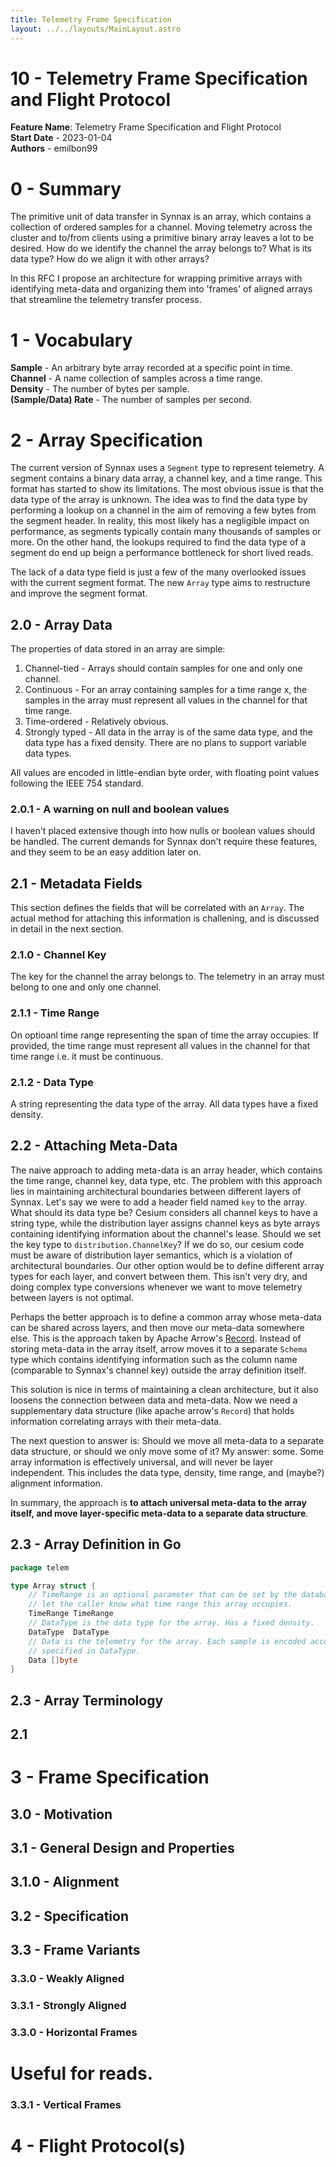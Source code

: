 ```yaml
---
title: Telemetry Frame Specification
layout: ../../layouts/MainLayout.astro
---
```


# 10 - Telemetry Frame Specification and Flight Protocol

**Feature Name**: Telemetry Frame Specification and Flight Protocol <br />
**Start Date** - 2023-01-04 <br />
**Authors** - emilbon99 <br />

# 0 - Summary

The primitive unit of data transfer in Synnax is an array, which contains a collection of
ordered samples for a channel. Moving telemetry across the cluster and to/from clients
using a primitive binary array leaves a lot to be desired. How do we identify the channel
the array belongs to? What is its data type? How do we align it with other arrays?

In this RFC I propose an architecture for wrapping primitive arrays with identifying
meta-data and organizing them into 'frames' of aligned arrays that streamline the telemetry
transfer process.

# 1 - Vocabulary

**Sample** - An arbitrary byte array recorded at a specific point in time. <br />
**Channel** - A name collection of samples across a time range. <br />
**Density** - The number of bytes per sample. <br />
**(Sample/Data) Rate** - The number of samples per second. <br />

# 2 - Array Specification

The current version of Synnax uses a `Segment` type to represent telemetry.
A segment contains a binary data array, a channel key, and a time range. This
format has started to show its limitations. The most obvious issue is that the data type
of the array is unknown. The idea was to find the data type by performing a lookup
on a channel in the aim of removing a few bytes from the segment header. In reality, this
most likely has a negligible impact on performance, as segments typically contain many
thousands of samples or more. On the other hand, the lookups required to find the data
type of a segment do end up beign a performance bottleneck for short lived reads.

The lack of a data type field is just a few of the many overlooked issues with the current
segment format. The new `Array` type aims to restructure and improve the segment format.

## 2.0 - Array Data

The properties of data stored in an array are simple:

1. Channel-tied - Arrays should contain samples for one and only one channel.
2. Continuous - For an array containing samples for a time range x, the samples in the
   array must represent all values in the channel for that time range.
3. Time-ordered - Relatively obvious.
4. Strongly typed - All data in the array is of the same data type, and the data type
   has a fixed density. There are no plans to support variable data types.

All values are encoded in little-endian byte order, with floating point values following
the IEEE 754 standard.

### 2.0.1 - A warning on null and boolean values

I haven't placed extensive though into how nulls or boolean values should be handled.
The current demands for Synnax don't require these features, and they seem to be an easy
addition later on.

## 2.1 - Metadata Fields

This section defines the fields that will be correlated with an `Array`. The actual method
for attaching this information is challening, and is discussed in detail in the next section.

### 2.1.0 - Channel Key

The key for the channel the array belongs to. The telemetry in an array must belong to
one and only one channel.

### 2.1.1 - Time Range

On optioanl time range representing the span of time the array occupies. If provided,
the time range must represent all values in the channel for that time range i.e. it must
be continuous.

### 2.1.2 - Data Type

A string representing the data type of the array. All data types have a fixed density.

## 2.2 - Attaching Meta-Data

The naive approach to adding meta-data is an array header, which contains the
time range, channel key, data type, etc. The problem with this approach lies in maintaining
architectural boundaries between different layers of Synnax. Let's say we were to add a
header field named `key` to the array. What should its data type be? Cesium considers all
channel keys to have a string type, while the distribution layer assigns channel keys
as byte arrays containing identifying information about the channel's lease. Should
we set the key type to `distribution.ChannelKey`? If we do so, our cesium code must be
aware of distribution layer semantics, which is a violation of architectural boundaries.
Our other option would be to define different array types for each layer, and convert
between them. This isn't very dry, and doing complex type conversions whenever we want
to move telemetry between layers is not optimal.

Perhaps the better approach is to define a common array whose meta-data can be shared
across layers, and then move our meta-data somewhere else. This is the approach taken
by Apache Arrow's [Record](https://pkg.go.dev/github.com/apache/arrow/go/arrow@v0.0.0-20211112161151-bc219186db40/array#Record).
Instead of storing meta-data in the array itself, arrow moves it to a separate `Schema`
type which contains identifying information such as the column name (comparable to Synnax's
channel key) outside the array definition itself.

This solution is nice in terms of maintaining a clean architecture, but it also loosens
the connection between data and meta-data. Now we need a supplementary data structure
(like apache arrow's `Record`) that holds information correlating arrays with their meta-data.

The next question to answer is: Should we move all meta-data to a separate data structure,
or should we only move some of it? My answer: some. Some array information is effectively
universal, and will never be layer independent. This includes the data type, density, time
range, and (maybe?) alignment information.

In summary, the approach is **to attach universal meta-data to the array itself, and move
layer-specific meta-data to a separate data structure**.

## 2.3 - Array Definition in Go

```go
package telem

type Array struct {
	// TimeRange is an optional parameter that can be set by the database in order to
	// let the caller know what time range this array occupies.
	TimeRange TimeRange
	// DataType is the data type for the array. Has a fixed density.
	DataType  DataType
	// Data is the telemetry for the array. Each sample is encoded according to a format
	// specified in DataType.
	Data []byte
}
```

## 2.3 - Array Terminology

## 2.1

# 3 - Frame Specification

## 3.0 - Motivation

## 3.1 - General Design and Properties

## 3.1.0 - Alignment

## 3.2 - Specification

## 3.3 - Frame Variants

### 3.3.0 - Weakly Aligned

### 3.3.1 - Strongly Aligned

### 3.3.0 - Horizontal Frames

# Useful for reads.

### 3.3.1 - Vertical Frames

# 4 - Flight Protocol(s)
